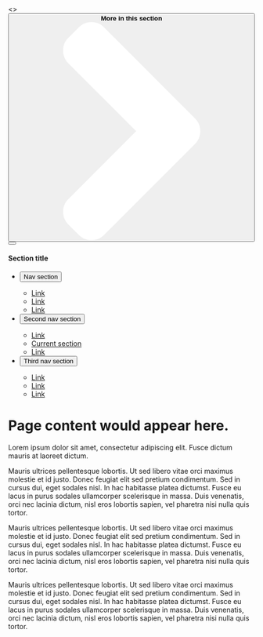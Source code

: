 
<Meta title="Components/Sidenav" />

<!-- Do we even need this? -->

<Canvas>
  <>
    <div>
      <button type="button" class="va-btn-sidebarnav-trigger" aria-controls="va-detailpage-sidebar">
        <span>
          <b>More in this section</b>
          <svg xmlns="http://www.w3.org/2000/svg" width="444.819" height="444.819" viewBox="0 0 444.819 444.819"><path fill="#ffffff" d="M352.025 196.712L165.885 10.848C159.028 3.615 150.468 0 140.185 0s-18.84 3.62-25.696 10.848l-21.7 21.416c-7.045 7.043-10.567 15.604-10.567 25.692 0 9.897 3.52 18.56 10.566 25.98L231.544 222.41 92.785 361.168c-7.04 7.043-10.563 15.604-10.563 25.693 0 9.9 3.52 18.566 10.564 25.98l21.7 21.417c7.043 7.043 15.612 10.564 25.697 10.564 10.09 0 18.656-3.52 25.697-10.564L352.025 248.39c7.046-7.423 10.57-16.084 10.57-25.98.002-10.09-3.524-18.655-10.57-25.698z"></path></svg>
        </span>
      </button>
    </div>
    <div class="vads-l-grid-container large-screen:vads-u-padding-x--0 vads-u-padding-y--2">
      <div class="vads-l-row vads-u-margin-x--neg2p5">
        <div class="vads-l-col--12 vads-u-padding-x--2p5 medium-screen:vads-l-col--4 large-screen:vads-l-col--3">
          <nav class="va-sidebarnav vads-u-width--full" id="va-detailpage-sidebar">
            <div>
              <button type="button" aria-label="Close this menu" class="va-btn-close-icon va-sidebarnav-close"></button>
              <div class="left-side-nav-title">
                <h4>Section title</h4>
              </div>
              <ul class="usa-accordion">
                <li>
                  <button class="usa-accordion-button" aria-expanded="false" aria-controls="a1">
                    Nav section
                  </button>
                  <div id="a1" class="usa-accordion-content" aria-hidden="true">
                    <ul class="usa-sidenav-list">
                      <li>
                        <a href="#">Link</a>
                      </li>
                      <li>
                        <a href="#">Link</a>
                      </li>
                      <li>
                        <a href="#">Link</a>
                      </li>
                    </ul>
                  </div>
                </li>
                <li>
                  <button class="usa-accordion-button" aria-expanded="true" aria-controls="a2">
                    Second nav section
                  </button>
                  <div id="a2" class="usa-accordion-content" aria-hidden="false">
                    <ul class="usa-sidenav-list">
                      <li>
                        <a href="#">Link</a>
                      </li>
                      <li class="active-level">
                        <a class="usa-current" href="#">Current section</a>
                      </li>
                      <li>
                        <a href="#">Link</a>
                      </li>
                    </ul>
                  </div>
                </li>
                <li>
                  <button class="usa-accordion-button" aria-expanded="false" aria-controls="a3">
                    Third nav section
                  </button>
                  <div id="a3" class="usa-accordion-content" aria-hidden="true">
                    <ul class="usa-sidenav-list">
                      <li>
                        <a href="#">Link</a>
                      </li>
                      <li>
                        <a href="#">Link</a>
                      </li>
                      <li>
                        <a href="#">Link</a>
                      </li>
                    </ul>
                  </div>
                </li>
              </ul>
            </div>
          </nav>
        </div>
        <div class="vads-l-col--12 vads-u-padding-x--2p5 medium-screen:vads-l-col--8 large-screen:vads-l-col--9">
          <div style={{ opacity: 0.5 }}>
            <h1 class="vads-u-margin-top--0">Page content would appear here.</h1>
            <p class="va-introtext"> Lorem ipsum dolor sit amet, consectetur adipiscing elit. Fusce dictum mauris at laoreet dictum.</p>
            <p>Mauris ultrices pellentesque lobortis. Ut sed libero vitae orci maximus molestie et id justo. Donec feugiat elit sed pretium condimentum. Sed in cursus dui, eget sodales nisl. In hac habitasse platea dictumst. Fusce eu lacus in purus sodales ullamcorper scelerisque in massa. Duis venenatis, orci nec lacinia dictum, nisl eros lobortis sapien, vel pharetra nisi nulla quis tortor.  </p>
            <p>Mauris ultrices pellentesque lobortis. Ut sed libero vitae orci maximus molestie et id justo. Donec feugiat elit sed pretium condimentum. Sed in cursus dui, eget sodales nisl. In hac habitasse platea dictumst. Fusce eu lacus in purus sodales ullamcorper scelerisque in massa. Duis venenatis, orci nec lacinia dictum, nisl eros lobortis sapien, vel pharetra nisi nulla quis tortor.  </p>
            <p>Mauris ultrices pellentesque lobortis. Ut sed libero vitae orci maximus molestie et id justo. Donec feugiat elit sed pretium condimentum. Sed in cursus dui, eget sodales nisl. In hac habitasse platea dictumst. Fusce eu lacus in purus sodales ullamcorper scelerisque in massa. Duis venenatis, orci nec lacinia dictum, nisl eros lobortis sapien, vel pharetra nisi nulla quis tortor.  </p>
          </div>
        </div>
      </div>
    </div>
  </>
</Canvas>
